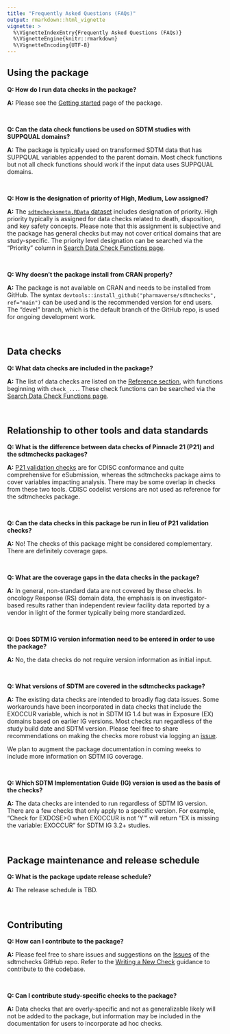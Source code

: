 ```yaml
---
title: "Frequently Asked Questions (FAQs)"
output: rmarkdown::html_vignette
vignette: >
  %\VignetteIndexEntry{Frequently Asked Questions (FAQs)}
  %\VignetteEngine{knitr::rmarkdown}
  %\VignetteEncoding{UTF-8}
---
```


 
## Using the package

**Q: How do I run data checks in the package?**

**A:** Please see the [Getting started](https://pharmaverse.github.io/sdtmchecks/articles/sdtmchecks.html) page of the package.

<br>

**Q: Can the data check functions be used on SDTM studies with SUPPQUAL domains?**

**A:** The package is typically used on transformed SDTM data that has SUPPQUAL variables appended to the parent domain. Most check functions but not all check functions should work if the input data uses SUPPQUAL domains. 

<br>

**Q: How is the designation of priority of High, Medium, Low assigned?**

**A:** The [`sdtmchecksmeta.RData` dataset](https://pharmaverse.github.io/sdtmchecks/reference/sdtmchecksmeta.html) includes designation of priority. High priority typically is assigned for data checks related to death, disposition, and key safety concepts. Please note that this assignment is subjective and the package has general checks but may not cover critical domains that are study-specific. The priority level designation can be searched via the "Priority" column in [Search Data Check Functions page](https://pharmaverse.github.io/sdtmchecks/articles/search_checks.html). 

<br>

**Q: Why doesn't the package install from CRAN properly?**

**A:** The package is not available on CRAN and needs to be installed from GitHub. The syntax `devtools::install_github("pharmaverse/sdtmchecks", ref="main")` can be used and is the recommended version for end users. The "devel" branch, which is the default branch of the GitHub repo, is used for ongoing development work.

<br>
 
## Data checks

**Q: What data checks are included in the package?**

**A:** The list of data checks are listed on the [Reference section](https://pharmaverse.github.io/sdtmchecks/reference/index.html#data-checks), with functions beginning with `check_...`. These check functions can be searched via the [Search Data Check Functions page](https://pharmaverse.github.io/sdtmchecks/articles/search_checks.html). 

<br>

## Relationship to other tools and data standards

**Q: What is the difference between data checks of Pinnacle 21 (P21) and the sdtmchecks packages?**

**A:** [P21 validation checks](https://www.pinnacle21.com/validation-rules/sdtm) are for CDISC conformance and quite comprehensive for eSubmission, whereas the sdtmchecks package aims to cover variables impacting analysis. There may be some overlap in checks from these two tools. CDISC codelist versions are not used as  reference for the sdtmchecks package. 

<br>

**Q: Can the data checks in this package be run in lieu of P21 validation checks?**

**A:** No! The checks of this package might be considered complementary. There are definitely coverage gaps. 

<br> 

**Q: What are the coverage gaps in the data checks in the package?**

**A:** In general, non-standard data are not covered by these checks. In oncology Response (RS) domain data, the emphasis is on investigator-based results rather than independent review facility data reported by a vendor in light of the former typically being more standardized. 

<br>


**Q: Does SDTM IG version information need to be entered in order to use the package?**

**A:** No, the data checks do not require version information as initial input. 

<br>

**Q: What versions of SDTM are covered in the sdtmchecks package?**

**A:** The existing data checks are intended to broadly flag data issues. Some workarounds have been incorporated in data checks that include the EXOCCUR variable, which is not in SDTM IG 1.4 but was in Exposure (EX) domains based on earlier IG versions. Most checks run regardless of the study build date and SDTM version. Please feel free to share recommendations on making the checks more robust via logging an [issue](https://github.com/pharmaverse/sdtmchecks/issues).

We plan to augment the package documentation in coming weeks to include more information on SDTM IG coverage. 

<br>

**Q: Which SDTM Implementation Guide (IG) version is used as the basis of the checks?**

**A:** The data checks are intended to run regardless of SDTM IG version. There are a few checks that only apply to a specific version. For example, "Check for EXDOSE>0 when EXOCCUR is not 'Y'" will return "EX is missing the variable: EXOCCUR" for SDTM IG 3.2+ studies. 

<br>

## Package maintenance and release schedule
 

**Q: What is the package update release schedule?**

**A:** The release schedule is TBD.

<br>

## Contributing


**Q: How can I contribute to the package?**

**A:** Please feel free to share issues and suggestions on the [Issues](https://github.com/pharmaverse/sdtmchecks/issues) of the sdtmchecks GitHub repo. Refer to the [Writing a New Check](https://pharmaverse.github.io/sdtmchecks/articles/write_a_check.html) guidance to contribute to the codebase.

<br>

**Q: Can I contribute study-specific checks to the package?**

**A:** Data checks that are overly-specific and not as generalizable likely will not be added to the package, but information may be included in the documentation for users to incorporate ad hoc checks. 

<br>
